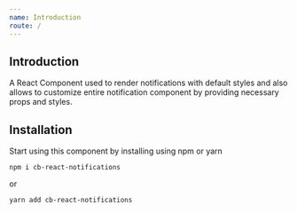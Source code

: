 ```yaml
---
name: Introduction
route: /
---
```


## Introduction


A React Component used to render notifications with default styles and also allows to customize entire notification component by providing necessary props and styles. 



## Installation

Start using this component by installing using npm or yarn 

    npm i cb-react-notifications

or 

    yarn add cb-react-notifications


